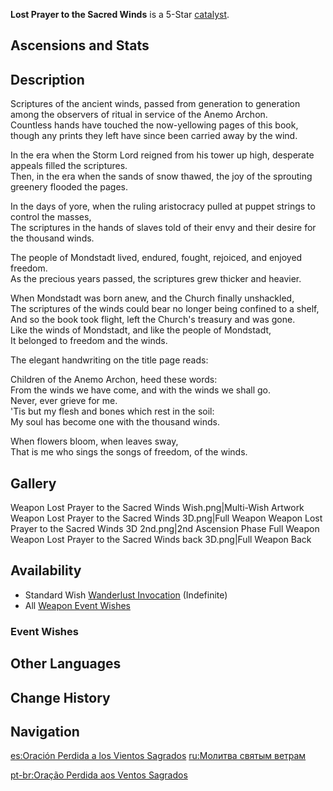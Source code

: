 {{Weapon Infobox
|id             = 14502
|image          = <gallery>
Weapon_Lost Prayer to the Sacred Winds.png|Base
Weapon_Lost Prayer to the Sacred Winds 2nd.png|2nd Ascension
</gallery>
|type           = Catalyst
|releaseDate    = 2020-09-28
|rarity         = 5
|base_atk       = 46
|2nd_stat_type  = CRIT Rate
|2nd_stat       = 7.2%
|obtain         = Wishes
|passive        = Boundless Blessing
|effect         = Increases Movement SPD by 10%. When in battle, gain an (var1)% Elemental DMG Bonus every 4s. Max 4 stacks. Lasts until the character falls or leaves combat.
|eff_rank1_var1 = 8
|eff_rank2_var1 = 10
|eff_rank3_var1 = 12
|eff_rank4_var1 = 14
|eff_rank5_var1 = 16
|eff_att1       = Movement SPD
|eff_att2       = Elemental DMG Bonus
|eff_att3       = Requires Staying on Field
}}
{{Description|An educational tome written by anonymous early inhabitants who worshiped the wind. It has been blessed by the wind for its faithfulness and influence over the millennia.}}
'''Lost Prayer to the Sacred Winds''' is a 5-Star [[catalyst]].

==Ascensions and Stats==
{{Weapon Ascensions and Stats
|ascendMat1 = Fetters of the Dandelion Gladiator
|ascendMat2 = Chains of the Dandelion Gladiator
|ascendMat3 = Shackles of the Dandelion Gladiator
|ascendMat4 = Dream of the Dandelion Gladiator
|bossMat1   = Chaos Device
|bossMat2   = Chaos Circuit
|bossMat3   = Chaos Core
|commonMat1 = Slime Condensate
|commonMat2 = Slime Secretions
|commonMat3 = Slime Concentrate
}}

==Description==
Scriptures of the ancient winds, passed from generation to generation among the observers of ritual in service of the Anemo Archon.<br />
Countless hands have touched the now-yellowing pages of this book, though any prints they left have since been carried away by the wind.

In the era when the Storm Lord reigned from his tower up high, desperate appeals filled the scriptures.<br />
Then, in the era when the sands of snow thawed, the joy of the sprouting greenery flooded the pages.

In the days of yore, when the ruling aristocracy pulled at puppet strings to control the masses,<br />
The scriptures in the hands of slaves told of their envy and their desire for the thousand winds.

The people of Mondstadt lived, endured, fought, rejoiced, and enjoyed freedom.<br />
As the precious years passed, the scriptures grew thicker and heavier.

When Mondstadt was born anew, and the Church finally unshackled,<br />
The scriptures of the winds could bear no longer being confined to a shelf,<br />
And so the book took flight, left the Church's treasury and was gone.<br />
Like the winds of Mondstadt, and like the people of Mondstadt,<br />
It belonged to freedom and the winds.

The elegant handwriting on the title page reads:

Children of the Anemo Archon, heed these words:<br />
From the winds we have come, and with the winds we shall go.<br />
Never, ever grieve for me.<br />
'Tis but my flesh and bones which rest in the soil:<br />
My soul has become one with the thousand winds.

When flowers bloom, when leaves sway,<br />
That is me who sings the songs of freedom, of the winds.

==Gallery==
<gallery hideaddbutton="true" captionalign="center">
Weapon Lost Prayer to the Sacred Winds Wish.png|Multi-Wish Artwork
Weapon Lost Prayer to the Sacred Winds 3D.png|Full Weapon
Weapon Lost Prayer to the Sacred Winds 3D 2nd.png|2nd Ascension Phase Full Weapon
Weapon Lost Prayer to the Sacred Winds back 3D.png|Full Weapon Back
</gallery>

==Availability==
*Standard Wish [[Wanderlust Invocation]] (Indefinite)
*All [[Weapon Event Wishes]]

===Event Wishes===
{{Featured}}

==Other Languages==
{{Other Languages
|en      = Lost Prayer to the Sacred Winds
|zhs     = 四风原典
|zhs_rm  = Sìfēng Yuándiǎn
|zht     = 四風原典
|zht_rm  = Sìfēng Yuándiǎn
|zh_tl   = Original Text of Four Winds
|ja      = 四風原典
|ja_rm   = Shifuu Genten
|ja_tl   = Original Text of Four Winds
|ko      = 사풍 원서
|ko_rm   = Sapungwonseo
|ko_tl   = The Original Book of the Four Winds
|es      = Oración Perdida a los Vientos Sagrados
|es_tl   = Lost Prayer to the Sacred Winds
|fr      = L'origine des Quatre Vents
|fr_tl   = The Origin of the Four Winds
|ru      = Молитва святым ветрам
|ru_tl   = Prayer to the Sacred Winds
|th      = Lost Prayer to the Sacred Winds
|vi      = Điển Tích Tây Phong
|vi_tl   = Ancient Tale of the West Wind
|de      = Gebete der Vier Winde
|de_tl   = Prayers of the Four Winds
|id      = Lost Prayer to the Sacred Winds
|pt      = Oração Perdida aos Ventos Sagrados
|pt_tl   = Lost Prayer to the Sacred Winds
}}

==Change History==
{{Change History|1.0}}

==Navigation==
{{Weapon Navbox|type=Catalysts}}

[[es:Oración Perdida a los Vientos Sagrados]]
[[ru:Молитва святым ветрам]]

[[pt-br:Oração Perdida aos Ventos Sagrados]]